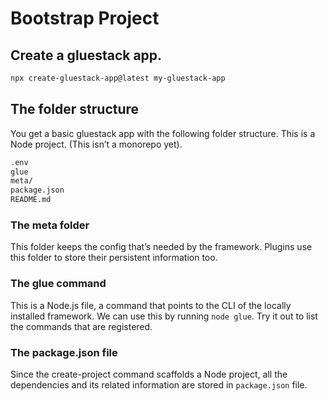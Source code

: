
<Meta pageTitle="Bootstrap Project | framework" description="Bootstrap Project | framework." />





# Bootstrap Project

## Create a gluestack app.

```bash
npx create-gluestack-app@latest my-gluestack-app
```

## The folder structure

You get a basic gluestack app with the following folder structure. This is a Node project. (This isn’t a monorepo yet).

```bash
.env
glue
meta/
package.json
README.md
```

### **The meta folder**

This folder keeps the config that’s needed by the framework. Plugins use this folder to store their persistent information too.

### **The glue command**

This is a Node.js file, a command that points to the CLI of the locally installed framework. We can use this by running `node glue`. Try it out to list the commands that are registered.

### **The package.json file**

Since the create-project command scaffolds a Node project, all the dependencies and its related information are stored in `package.json` file.